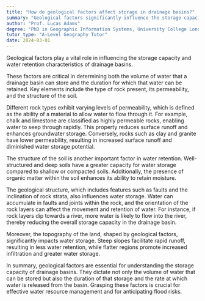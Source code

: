 ```yaml
---
title: "How do geological factors affect storage in drainage basins?"
summary: "Geological factors significantly influence the storage capacity and water retention in drainage basins."
author: "Prof. Lucas Adams"
degree: "PhD in Geographic Information Systems, University College London"
tutor_type: "A-Level Geography Tutor"
date: 2024-03-01
---
```


Geological factors play a vital role in influencing the storage capacity and water retention characteristics of drainage basins.

These factors are critical in determining both the volume of water that a drainage basin can store and the duration for which that water can be retained. Key elements include the type of rock present, its permeability, and the structure of the soil.

Different rock types exhibit varying levels of permeability, which is defined as the ability of a material to allow water to flow through it. For example, chalk and limestone are classified as highly permeable rocks, enabling water to seep through rapidly. This property reduces surface runoff and enhances groundwater storage. Conversely, rocks such as clay and granite have lower permeability, resulting in increased surface runoff and diminished water storage potential.

The structure of the soil is another important factor in water retention. Well-structured and deep soils have a greater capacity for water storage compared to shallow or compacted soils. Additionally, the presence of organic matter within the soil enhances its ability to retain moisture.

The geological structure, which includes features such as faults and the inclination of rock strata, also influences water storage. Water can accumulate in faults and joints within the rock, and the orientation of the rock layers can affect the movement and retention of water. For instance, if rock layers dip towards a river, more water is likely to flow into the river, thereby reducing the overall storage capacity in the drainage basin.

Moreover, the topography of the land, shaped by geological factors, significantly impacts water storage. Steep slopes facilitate rapid runoff, resulting in less water retention, while flatter regions promote increased infiltration and greater water storage.

In summary, geological factors are essential for understanding the storage capacity of drainage basins. They dictate not only the volume of water that can be stored but also the duration of that storage and the rate at which water is released from the basin. Grasping these factors is crucial for effective water resource management and for anticipating flood risks.
    